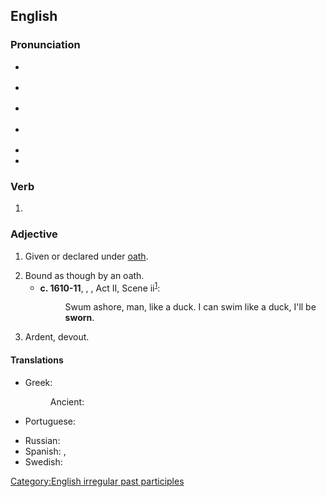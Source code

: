 ==English==

===Pronunciation===
* {{a|GenAm}} {{IPA|en|/swɔɹn/}}
* {{a|RP}} {{IPA|en|/swɔːn/}}
* {{a|rhotic|horse-hoarse}} {{IPA|en|/swo(ː)ɹn/}}
* {{a|nonrhotic|horse-hoarse}} {{IPA|en|/swoən/}}
* {{audio|en|En-us-sworn.ogg|Audio (US)}}
* {{rhymes|en|ɔː(ɹ)n}}

===Verb===
{{head|en|verb form}}

# {{past participle of|en|swear|nocat=1}}

===Adjective===
{{en-adj|-}}

# Given or declared under [[oath]].
#: {{ux|en|His '''sworn''' statement convinced the judge.}}
# Bound as though by an oath.
#* '''c. 1610-11''', {{w|William Shakespeare}}, ''{{w|The Tempest}}'', Act II, Scene ii<sup>[http://www.opensourceshakespeare.org/views/plays/play_view.php?WorkID=tempest&Scope=entire&pleasewait=1&msg=pl]</sup>:
#*: Swum ashore, man, like a duck. I can swim like a duck, I'll be '''sworn'''.
# Ardent, devout.
#: {{ux|en|a '''sworn''' foe}}
#: {{ux|en|a '''sworn''' socialist}}

====Translations====
{{trans-top|Given under oath}}
* Greek:
*: Ancient: {{t|grc|ὅρκιος}}
* Portuguese: {{t+|pt|juramento}}
{{trans-mid}}
* Russian: {{t+|ru|заклятый}}
* Spanish: {{t+|es|jurado}}, {{t+|es|jurada}}
* Swedish: {{t+|sv|svuren}}
{{trans-bottom}}

[[Category:English irregular past participles]]